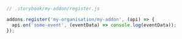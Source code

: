 ```js
// .storybook/my-addon/register.js

addons.register('my-organisation/my-addon', (api) => {
  api.on('some-event', (eventData) => console.log(eventData));
});
```